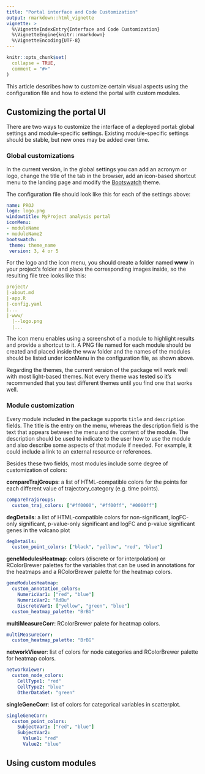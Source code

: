 ```yaml
---
title: "Portal interface and Code Customization"
output: rmarkdown::html_vignette
vignette: >
  %\VignetteIndexEntry{Interface and Code Customization}
  %\VignetteEngine{knitr::rmarkdown}
  %\VignetteEncoding{UTF-8}
---
```


```r
knitr::opts_chunk$set(
  collapse = TRUE,
  comment = "#>"
)
```

This article describes how to customize certain visual aspects using the configuration file and how to extend the portal with custom modules.

## Customizing the portal UI

There are two ways to customize the interface of a deployed portal: global settings and module-specific settings. Existing module-specific settings should be stable, but new ones may be added over time.

### Global customizations

In the current version, in the global settings you can add an acronym or logo, change the title of the tab in the browser, add an icon-based shortcut menu to the landing page and modify the [Bootswatch](http://www.bootswatch.com) theme.

The configuration file should look like this for each of the settings above:

```yaml
name: PROJ
logo: logo.png
windowtitle: MyProject analysis portal
iconMenu:
- moduleName
- moduleName2
bootswatch:
 theme: theme_name
 version: 3, 4 or 5
```

For the logo and the icon menu, you should create a folder named **www** in your project's folder and place the corresponding images inside, so the resulting file tree looks like this:

```yaml
project/
|-about.md
|-app.R
|-config.yaml
|...
|-www/
  |--logo.png
  |...
```

The icon menu enables using a screenshot of a module to highlight results and provide a shortcut to it. A PNG file named for each module should be created and placed inside the www folder and the names of the modules should be listed under iconMenu in the configuration file, as shown above.

Regarding the themes, the current version of the package will work well with most light-based themes. Not every theme was tested so it's recommended that you test different themes until you find one that works well.

### Module customization

Every module included in the package supports `title` and `description` fields. The title is the entry on the menu, whereas the description field is the text that appears between the menu and the content of the module. The description should be used to indicate to the user how to use the module and also describe some aspects of that module if needed. For example, it could include a link to an external resource or references.

Besides these two fields, most modules include some degree of customization of colors:

**compareTrajGroups**: a list of HTML-compatible colors for the points for each different value of trajectory_category (e.g. time points).

```yaml
compareTrajGroups:
  custom_traj_colors: ["#ff0000", "#ff00ff", "#0000ff"]
```
**degDetails**: a list of HTML-compatible colors for non-significant, logFC-only significant, p-value-only significant and logFC and p-value significant genes in the volcano plot

```yaml
degDetails:
  custom_point_colors: ["black", "yellow", "red", "blue"]
```

**geneModulesHeatmap**: colors (discrete or for interpolation) or RColorBrewer palettes for the variables that can be used in annotations for the heatmaps and a RColorBrewer palette for the heatmap colors.
  
```yaml
geneModulesHeatmap:
  custom_annotation_colors:
    NumericVar1: ["red", "blue"]
    NumericVar2: "RdBu"
    DiscreteVar1: ["yellow", "green", "blue"]
  custom_heatmap_palette: "BrBG"
```

**multiMeasureCorr**: RColorBrewer palete for heatmap colors.

```yaml
multiMeasureCorr:
  custom_heatmap_palette: "BrBG"
```

**networkViewer**: list of colors for node categories and RColorBrewer palette for heatmap colors.

```yaml
networkViewer:
  custom_node_colors:
    CellType1: "red"
    CellType2: "blue"
    OtherDataSet: "green"
```

**singleGeneCorr**: list of colors for categorical variables in scatterplot.

```yaml
singleGeneCorr:
  custom_point_colors:
    SubjectVar1: ["red", "blue"]
    SubjectVar2:
      Value1: "red"
      Value2: "blue"
```

## Using custom modules

